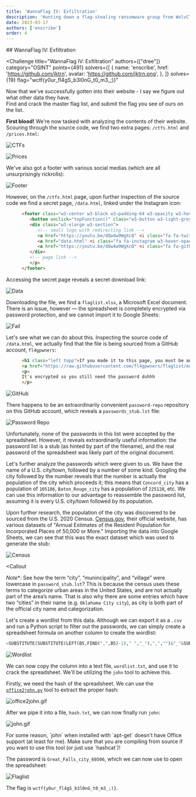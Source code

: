 ```yaml
---
title: 'WannaFlag IV: Exfiltration'
description: 'Hunting down a flag-stealing ransomware group from WolvCTF 2023 with the power of OSINT——from Ethereum breadcrumbs to TF2 workshop maps.'
date: 2023-03-17
authors: ['enscribe']
order: 4
---
```



<div class="invisible h-0! [&+*]:mt-0 [&+*_*]:mt-0">
## WannaFlag IV: Exfiltration
</div>

<Challenge
  title="WannaFlag IV: Exfiltration"
  authors={["dree"]}
  category="OSINT"
  points={491}
  solvers={[
    {
      name: 'enscribe',
      href: 'https://github.com/jktrn',
      avatar: 'https://github.com/jktrn.png',
    },
  ]}
  solves={19}
  flag="wctf{y0ur_fl4gS_b3l0nG_t0_m3_;)}"
>
  Now that we've successfully gotten into their website - I say we figure out what other data they have.  
  Find and crack the master flag list, and submit the flag you see of ours on the list.
</Challenge>

<span class="text-[#FF9999]">**First blood!**</span> We're now tasked with analyzing the
contents of their website. Scouring through the source code, we find two extra pages: `/ctfs.html`
and `/prices.html`:

![CTFs](assets/website-ctfs.png)

![Prices](assets/website-prices.png)

We've also got a footer with various social medias (which are all unsurprisingly rickrolls):

![Footer](assets/website-footer.png)

However, on the `/ctfs.html` page, upon further inspection of the source code we find a secret page, `/data.html`, linked under the Instagram icon:

```html title="ctfs.html" caption="Secret Page" showLineNumbers
      <footer class="w3-center w3-black w3-padding-64 w3-opacity w3-hover-opacity-off">
         <button onclick="topFunction()" class="w3-button w3-light-grey" title="Go to top"><i class="fa fa-arrow-up w3-margin-right w3-light-grey"></i>To Top</button>
         <div class="w3-xlarge w3-section">
            <!-- small logo with redirecting link -->
            <a href="https://youtu.be/dQw4w9WgXcQ" <i class="fa fa-twitter w3-hover-opacity"></a>
            <a href="data.html" <i class="fa fa-instagram w3-hover-opacity"></a>
            <a href="https://youtu.be/dQw4w9WgXcQ" <i class="fa fa-github w3-hover-opacity"></a>
         </div>
         <!-- page link -->
         </p>
      </footer>
```

Accessing the secret page reveals a secret download link:

![Data](assets/website-data.png)

Downloading the file, we find a `flaglist.xlsx`, a Microsoft Excel document. There is an issue, however — the spreadsheet is completely encrypted via password protection, and we cannot import it to Google Sheets:

![Fail](assets/fail.png)

Let's see what we can do about this. Inspecting the source code of `/data.html`, we actually find that the file is being sourced from a GitHub account, `fl4gpwners`:

```html title="data.html" caption="Secret Page" showLineNumbers
      <h1 class="left topp">If you made it to this page, you must be an 3l1t3 h4x0r that's one of us. Nobody else wouldve sifted through those rickrolls. The stolen flag list is below. </h1>
      <a href="https://raw.githubusercontent.com/fl4gpwners/flaglist/main/flaglist.xlsx" class="button leftmar ">List of Flags</a>
      <p>      
      It's encrypted so you still need the password duhhh
      </p>
```

![GitHub](assets/github.png)

There happens to be an extraordinarily convenient `password-repo` repository on this GitHub account, which reveals a `passwords_stub.lst` file:

![Password Repo](assets/password-repo.png)

Unfortunately, none of the passwords in this list were accepted by the spreadsheet. However, it reveals extraordinarily useful information: the password list is a stub (as hinted by part of the filename), and the real password of the spreadsheet was likely part of the original document.

Let's further analyze the passwords which were given to us. We have the name of a U.S. city/town, followed by a number of some kind. Googling the city followed by the number reveals that the number is actually the population of the city which proceeds it; this means that `Concord_city` has a population of `105186`, `Baton_Rouge_city` has a population of `225128`, etc. We can use this information to our advantage to reassemble the password list, assuming it is every U.S. city/town followed by its population.

Upon further research, the population of the city was discovered to be sourced from the U.S. 2020 Census. [Census.gov](https://www.census.gov/data/tables/time-series/demo/popest/2020s-total-cities-and-towns.html), their official website, has various datasets of "Annual Estimates of the Resident Population for Incorporated Places of 50,000 or More." Importing the data into Google Sheets, we can see that this was the exact dataset which was used to generate the stub:

![Census](assets/census.png)

<Callout
 
>
  *Note**: See how the term “city”, “munincipality”, and “village” were lowercase in `password_stub.lst`? This is because the census uses these terms to categorize urban areas in the United States, and are not actually part of the area’s name. That is also why there are some entries which have two “cities” in their name (e.g. `Oklahoma City city`), as city is both part of the official city name and categorization.
</Callout>

Let's create a wordlist from this data. Although we can export it as a `.csv` and run a Python script to filter out the passwords, we can simply create a spreadsheet formula on another column to create the wordlist:

```py caption="Spreadsheet Formula"
=SUBSTITUTE(SUBSTITUTE(LEFT(B5,FIND(",",B5)-1)," ","_"),",","")&"_"&SUBSTITUTE(C5,",","")
```

![Wordlist](assets/wordlist.png)

We can now copy the column into a text file, `wordlist.txt`, and use it to crack the spreadsheet. We'll be utilizing the `john` tool to achieve this.

Firstly, we need the hash of the spreadsheet. We can use the [`office2john.py`](https://github.com/openwall/john/blob/bleeding-jumbo/run/office2john.py) tool to extract the proper hash:

![office2john.gif](assets/office2john.gif)

After we pipe it into a file, `hash.txt`, we can now finally run `john`:

![john.gif](assets/john.gif)

<Callout>
  For some reason, `john` when installed with `apt-get` doesn't have Office support (at least for me). Make sure that you are compiling from source if you want to use this tool (or just use `hashcat`)!
</Callout>

The password is `Great_Falls_city_60506`, which we can now use to open the spreadsheet:

![Flaglist](assets/flaglist.png)

The flag is `wctf{y0ur_fl4gS_b3l0nG_t0_m3_;)}`.